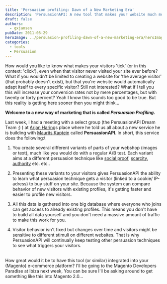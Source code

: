 ```yaml
---
title: 'Persuasion profiling: Dawn of a New Marketing Era'
description: 'PersuasionAPI: A new tool that makes your website much more persuasive'
draft: false
authors:
  - gxjansen
pubDate: 2011-05-29
heroImage: ../persuasion-profiling-dawn-of-a-new-marketing-era/heroImage.png
categories:
  - tools
  - Persuasion
---
```

How would you like to know what makes your visitors 'tick' (or in this context: 'click'), even when that visitor never visited your site ever before? What if you wouldn't be limited to creating a website for 'the average visitor' (that probably doesn't exist), but that you're website would automatically adapt itself to every specific visitor? Still not interested? What if I tell you this will increase your conversion rates not by mere percentages, but with twenty or forty percent? Yeah I know this sounds too good to be true. But this reality is getting here sooner then you might think...

**Welcome to a new way of marketing that is called *Persuasion Profiling*.** 

Last week, I had a meeting with a select group (the PersuasionAPI Dream Team ;) ) at [Arjan Haring](http://www.linkedin.com/in/instanthappiness)s place where he told us all about a new service he is building with [Maurits Kaptein](http://www.linkedin.com/in/mauritskaptein) called **PersuasionAPI**. In short, this service does the following:\\

1. You create several different variants of parts of your webshop (images or text), much like you would do with a regular A/B test. Each variant aims at a different persuasion technique like [social proof](/post/social-proof/), [scarcity](/post/scarcity/), [authority](/post/authority-figure/) etc. etc..

2. Presenting these variants to your visitors gives PersuasionAPI the ability to learn what persuasion technique gets a visitor (linked to a cookie/ IP-adress) to buy stuff on your site. Because the system can compare behavior of new visitors with existing profiles, it's getting faster and easier to profile new visitors.

3. All this data is gathered into one big database where everyone who joins can get access to already existing profiles. This means you don't have to build all data yourself and you don't need a massive amount of traffic to make this work for you.

4. Visitor behavior isn't fixed but changes over time and visitors might be sensitive to different stimuli on different websites. That is why PersuasionAPI will continually keep testing other persuasion techniques to see what triggers your visitors.

\
How great would it be to have this tool (or similar) integrated into your (Magento) e-commerce platform? I'll be going to the Magento Developers Paradise at Ibiza next week, You can be sure I'll be asking around to get something like this into Magento 2.0...\
\
 
